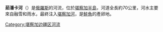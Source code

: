 '''茹潘卡河'''（{{lang-ru|Жупанка}}）是[[俄羅斯|俄羅斯]]的河流，位於[[堪察加半島|堪察加半島]]，河道全長約70公里，河水主要來自融雪和雨水，最終注入[[堪察加河|堪察加河]]，是[[鮭魚|鮭魚]]的產卵地。

{{Russia-geo-stub}}
[[Category:堪察加边疆区河流|Category:堪察加边疆区河流]]